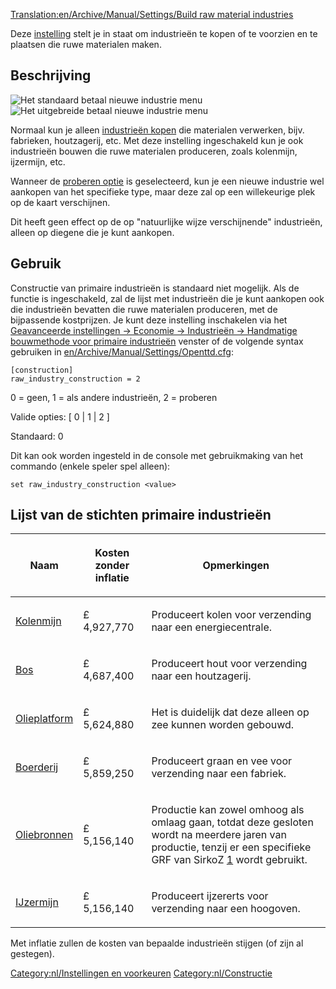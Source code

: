 [[Translation:en/Archive/Manual/Settings/Build raw material industries]]


[[Category:nl/Instellingen en voorkeuren]]
[[Category:nl/Constructie]]

Deze [[nl/Archive/Manual/Settings/Geavanceerde instellingen/Economie#handmatige-bouwmethode-voor-primaire-industrieen|instelling]] stelt je in staat om industrieën te kopen of te voorzien en te plaatsen die ruwe materialen maken.

== Beschrijving ==
[[File:nl/Nieuwe industrie standaard.png|right|frame|Het standaard betaal nieuwe industrie menu]]
[[File:nl/Nieuwe industrie uitgebreid.png|right|frame|Het uitgebreide betaal nieuwe industrie menu]]

Normaal kun je alleen [[nl/Manual/Industrie#nieuwe-industrieen-bekostigen|industrieën kopen]] die materialen verwerken, bijv. fabrieken, houtzagerij, etc. Met deze instelling ingeschakeld kun je ook industrieën bouwen die ruwe materialen produceren, zoals kolenmijn, ijzermijn, etc.

Wanneer de [[nl/Archive/Manual/Settings/Geavanceerde instellingen/Economie#handmatige-bouwmethode-voor-primaire-industrieen|proberen optie]] is geselecteerd, kun je een nieuwe industrie wel aankopen van het specifieke type, maar deze zal op een willekeurige plek op de kaart verschijnen.

Dit heeft geen effect op de op "natuurlijke wijze verschijnende" industrieën, alleen op diegene die je kunt aankopen.

== Gebruik ==

Constructie van primaire industrieën is standaard niet mogelijk. Als de functie is ingeschakeld, zal de lijst met industrieën die je kunt aankopen ook die industrieën bevatten die ruwe materialen produceren, met de bijpassende kostprijzen. Je kunt deze instelling inschakelen via het [[nl/Archive/Manual/Settings/Geavanceerde instellingen/Economie#handmatige-bouwmethode-voor-primaire-industrieen|Geavanceerde instellingen -> Economie -> Industrieën -> Handmatige bouwmethode voor primaire industrieën]] venster of de volgende syntax gebruiken in [[en/Archive/Manual/Settings/Openttd.cfg]]:

<pre>
[construction]
raw_industry_construction = 2
</pre>

0 = geen, 1 = als andere industrieën, 2 = proberen

Valide opties: [ 0 | 1 | 2 ]

Standaard: 0

Dit kan ook worden ingesteld in de console met gebruikmaking van het commando (enkele speler spel alleen):

<pre>
set raw_industry_construction <value>
</pre>

==Lijst van de stichten primaire industrieën==

{| class="wikitable"

|-

! Naam

! Kosten zonder inflatie

! Opmerkingen

|-

| [[nl/Manual/Base Set/Industries/Kolenmijn|Kolenmijn]]
| £ 4,927,770

| Produceert kolen voor verzending naar een energiecentrale.

|-

| [[nl/Manual/Base Set/Industries/Bos|Bos]]
| £ 4,687,400

| Produceert hout voor verzending naar een houtzagerij.

|-

| [[nl/Manual/Base Set/Industries/Olieplatform|Olieplatform]]
| £ 5,624,880

| Het is duidelijk dat deze alleen op zee kunnen worden gebouwd.
|-

| [[nl/Manual/Base Set/Industries/Boerderij|Boerderij]]
| £ 5,859,250

| Produceert graan en vee voor verzending naar een fabriek.

|-

| [[nl/Manual/Base Set/Industries/Oliebronnen|Oliebronnen]]
| £ 5,156,140

| Productie kan zowel omhoog als omlaag gaan, totdat deze gesloten wordt na meerdere jaren van productie, tenzij er een specifieke GRF van SirkoZ [http://grfcrawler.tt-forums.net/details.php?do=details&id=233] wordt gebruikt.

|-

| [[nl/Manual/Base Set/Industries/IJzermijn|IJzermijn]]
| £ 5,156,140

| Produceert ijzererts voor verzending naar een hoogoven.
|}

Met inflatie zullen de kosten van bepaalde industrieën stijgen (of zijn al gestegen).